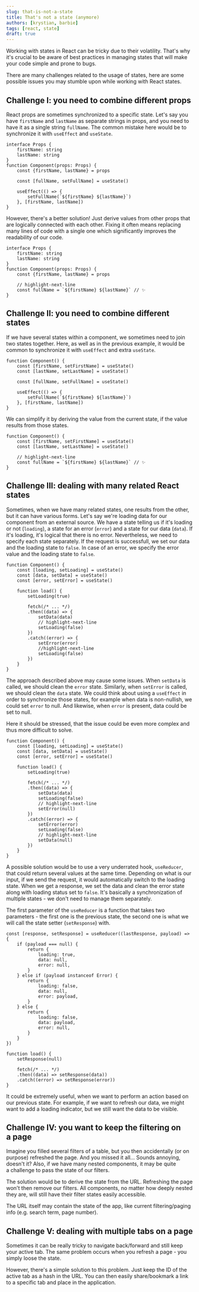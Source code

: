 ```yaml
---
slug: that-is-not-a-state
title: That's not a state (anymore)
authors: [krystian, barbie]
tags: [react, state]
draft: true
---
```


Working with states in React can be tricky due to their volatility. That's why it's crucial 
to be aware of best practices in managing states that will make your code simple and prone to bugs.

There are many challenges related to the usage of states, 
here are some possible issues you may stumble upon while working with React states.


<!--truncate-->

## Challenge I: you need to combine different props

React props are sometimes synchronized to a&nbsp;specific state. 
Let's say you have `firstName` and `lastName` as separate strings in props, and you need to have it as a&nbsp;single string `fullName`.
The common mistake here would be to synchronize it with `useEffect` and `useState`.

```tsx showLineNumbers
interface Props {
    firstName: string
    lastName: string
}
function Component(props: Props) {
    const {firstName, lastName} = props

    const [fullName, setFullName] = useState()

    useEffect(() => {
        setFullName(`${firstName} ${lastName}`)
    }, [firstName, lastName])
}
```

However, there's a&nbsp;better solution! 
Just derive values from other props that are logically connected with each other.
Fixing it often means replacing many lines of code with a&nbsp;single one which significantly improves
the readability of our code.


```tsx showLineNumbers
interface Props {
    firstName: string
    lastName: string
}
function Component(props: Props) {
    const {firstName, lastName} = props

    // highlight-next-line
    const fullName = `${firstName} ${lastName}` // ✨
}
```

## Challenge II: you need to combine different states

If we have several states within a&nbsp;component, we sometimes need to join two states together. 
Here, as well as in the previous example, it would be common to synchronize it with `useEffect` and extra `useState`.


```tsx showLineNumbers
function Component() {
    const [firstName, setFirstName] = useState()
    const [lastName, setLastName] = useState()

    const [fullName, setFullName] = useState()

    useEffect(() => {
        setFullName(`${firstName} ${lastName}`)
    }, [firstName, lastName])
}
```
We can simplify it by deriving the value from the current state, 
if the value results from those states.

```tsx showLineNumbers
function Component() {
    const [firstName, setFirstName] = useState()
    const [lastName, setLastName] = useState()

    // highlight-next-line
    const fullName = `${firstName} ${lastName}` // ✨
}
```

## Challenge III: dealing with many related React states

Sometimes, when we have many related states, one results from the other, 
but it can have various forms. 
Let's say we're loading data for our component from an external source. 
We have a&nbsp;state telling us if it's loading or not (`loading`), a&nbsp;state for an error (`error`) 
and a&nbsp;state for our data (`data`). 
If it's loading, it's logical that there is no error.
Nevertheless, we need to specify each state separately.
If the request is successfull, we set our data and the loading state to `false`.
In case of an error, we specify the error value and the loading state to `false`.  


```tsx showLineNumbers
function Component() {
    const [loading, setLoading] = useState()
    const [data, setData] = useState()
    const [error, setError] = useState()

    function load() {
        setLoading(true)

        fetch(/* ... */)
        .then((data) => {
            setData(data)
            // highlight-next-line
            setLoading(false)
        })
        .catch((error) => {
            setError(error)
            //highlight-next-line
            setLoading(false)
        })
    }
}
```
The approach described above may cause some issues. When `setData` is called, 
we should clean the `error` state.
Similarly, when `setError` is called, we should clean the `data` state.
We could think about using a `useEffect` in order to synchronize those states, for example when
data is non-nullish, we could set `error` to null. And likewise, when `error` is present, 
data could be set to null.

Here it should be stressed, that the issue could be even more complex and thus more difficult to solve.

```tsx showLineNumbers
function Component() {
    const [loading, setLoading] = useState()
    const [data, setData] = useState()
    const [error, setError] = useState()

    function load() {
        setLoading(true)

        fetch(/* ... */)
        .then((data) => {
            setData(data)
            setLoading(false)
            // highlight-next-line
            setError(null)
        })
        .catch((error) => {
            setError(error)
            setLoading(false)
            // highlight-next-line
            setData(null)
        })
    }
}
```

A possible solution would be to use a&nbsp;very underrated hook, `useReducer`, 
that could return several values at the same time.
Depending on what is our input, if we send the request, 
it would automatically switch to the loading state. 
When we get a&nbsp;response, we set the data and clean the error state along with loading status set to `false`.
It's basically a&nbsp;synchronization of multiple states - we don't need to manage them separately.  

The first parameter of the `useReducer` is a&nbsp;function that takes two parameters - 
the first one is the previous state, the second one is what we will call the state setter (`setResponse`) with.

```tsx showLineNumbers
const [response, setResponse] = useReducer((lastResponse, payload) => {
    if (payload === null) {
        return {
            loading: true,
            data: null,
            error: null,
        }
    } else if (payload instanceof Error) {
        return {
            loading: false,
            data: null,
            error: payload,
        }
    } else {
        return {
            loading: false,
            data: payload,
            error: null,
        }
    }
})

function load() {
    setResponse(null)

    fetch(/* ... */)
    .then((data) => setResponse(data))
    .catch((error) => setResponse(error))
}
```

It could be extremely useful, when we want to perform an action based on our previous state.
For example,
if we want to refresh our data,
we might want to add a&nbsp;loading indicator, but we still want the data to be visible.



## Challenge IV: you want to keep the filtering on a&nbsp;page

Imagine you filled several filters of a&nbsp;table, but you then accidentally (or on purpose) refreshed the page.
And you missed it all... Sounds annoying, doesn't it? Also, if we have many nested components, it may be quite a&nbsp;challenge
to pass the state of our filters. 

The solution would be to derive the state from the URL. Refreshing the page won't then remove our filters.
All components, no matter how deeply nested they are, will still have their filter states easily accessible.

The URL itself may contain the state of the app, like current filtering/paging info (e.g. search term, page number).



<QueryParamsSnippets />

## Challenge V: dealing with multiple tabs on a&nbsp;page

Sometimes it can be really tricky to navigate back/forward and still keep your active tab.
The same problem occurs when you refresh a&nbsp;page - you simply loose the state.

However, there's a&nbsp;simple solution to this problem. Just keep the ID of the active tab as a&nbsp;hash in the URL.
You can then easily share/bookmark a&nbsp;link to a&nbsp;specific tab and place in the application.



<HashSnippets />
